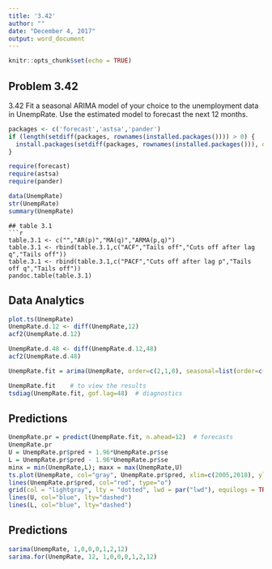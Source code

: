 ```yaml
---
title: '3.42'
author: ""
date: "December 4, 2017"
output: word_document
---
```


```r
knitr::opts_chunk$set(echo = TRUE)
```

## Problem 3.42

3.42 Fit a seasonal ARIMA model of your choice to the unemployment data in
UnempRate. Use the estimated model to forecast the next 12 months.

```r
packages <- c('forecast','astsa','pander')
if (length(setdiff(packages, rownames(installed.packages()))) > 0) {
  install.packages(setdiff(packages, rownames(installed.packages())), dependencies = TRUE)  
}

require(forecast)
require(astsa)
require(pander)

data(UnempRate)
str(UnempRate)
summary(UnempRate)
```
```
## table 3.1
```r
table.3.1 <- c("","AR(p)","MA(q)","ARMA(p,q)")
table.3.1 <- rbind(table.3.1,c("ACF","Tails off","Cuts off after lag q","Tails off"))
table.3.1 <- rbind(table.3.1,c("PACF","Cuts off after lag p","Tails off q","Tails off"))
pandoc.table(table.3.1)
```

## Data Analytics


```r
plot.ts(UnempRate)
UnempRate.d.12 <- diff(UnempRate,12)
acf2(UnempRate.d.12)

UnempRate.d.48 <- diff(UnempRate.d.12,48)
acf2(UnempRate.d.48)

UnempRate.fit = arima(UnempRate, order=c(2,1,0), seasonal=list(order=c(0,1,1), period=12))

UnempRate.fit    # to view the results
tsdiag(UnempRate.fit, gof.lag=48)  # diagnostics
```

## Predictions
```r
UnempRate.pr = predict(UnempRate.fit, n.ahead=12)  # forecasts
UnempRate.pr
U = UnempRate.pr$pred + 1.96*UnempRate.pr$se
L = UnempRate.pr$pred - 1.96*UnempRate.pr$se
minx = min(UnempRate,L); maxx = max(UnempRate,U)
ts.plot(UnempRate, col="gray", UnempRate.pr$pred, xlim=c(2005,2018), ylim=c(minx,maxx), main="Unemployment forecast the next 12 months") 
lines(UnempRate.pr$pred, col="red", type="o")
grid(col = "lightgray", lty = "dotted", lwd = par("lwd"), equilogs = TRUE)
lines(U, col="blue", lty="dashed")
lines(L, col="blue", lty="dashed")
```

## Predictions
```r
sarima(UnempRate, 1,0,0,0,1,2,12)
sarima.for(UnempRate, 12, 1,0,0,0,1,2,12)
```